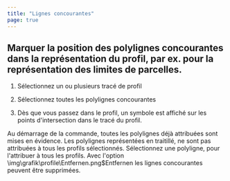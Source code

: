 ```yaml
---
title: "Lignes concourantes"
page: true
---
```

## Marquer la position des polylignes concourantes dans la repr&#233;sentation du profil, par ex. pour la repr&#233;sentation des limites de parcelles.

1. S&#233;lectionnez un ou plusieurs trac&#233; de profil

2. S&#233;lectionnez toutes les polylignes concourantes

3. D&#232;s que vous passez dans le profil, un symbole est affich&#233; sur les points d&#39;intersection dans le trac&#233; du profil.




<Success>
Au d&#233;marrage de la commande, toutes les polylignes d&#233;j&#224; attribu&#233;es sont mises en &#233;vidence. Les polylignes repr&#233;sent&#233;es en traitill&#233;, ne sont pas attribu&#233;es &#224; tous les profils s&#233;lectionn&#233;s. S&#233;lectionnez une polyligne, pour l&#39;attribuer &#224; tous les profils.
</Success>


<Success>
Avec l&#39;option  
<Image>\img\grafik\profile\Entfernen.png$Entfernen</Image> les lignes concourantes peuvent &#234;tre supprim&#233;es.
</Success>
